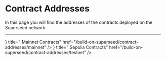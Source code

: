 
# Contract Addresses

In this page you will find the addresses of the contracts deployed on the Superseed network.

---

<Cards>
  <Cards.Card
    icon={<PiCurrencyEthDuotone size={32} />}
    title=" Mainnet Contracts"
    href="/build-on-superseed/contract-addresses/mainnet"
  />
  <Cards.Card
    icon={<PiCurrencyEthDuotone size={32} />}
    title=" Sepolia Contracts"
    href="/build-on-superseed/contract-addresses/testnet"
  />
</Cards>
